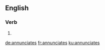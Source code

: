==English==

===Verb===
{{head|en}}

# {{en-third-person singular of|annunciate}}

[[de:annunciates]]
[[fr:annunciates]]
[[ku:annunciates]]